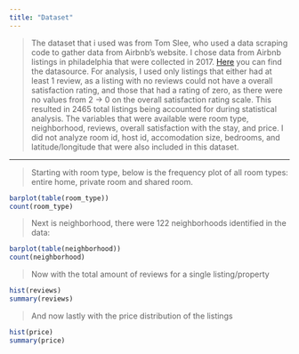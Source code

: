 ---
title: "Dataset"
---

>   The dataset that i used was from Tom Slee, who used a data scraping code to gather data from Airbnb's website. I chose data from Airbnb listings in philadelphia that were collected in 2017. [Here](http://tomslee.net/airbnb-data-collection-get-the-data) you can find the datasource. For analysis, I used only listings that either had at least 1 review, as a listing with no reviews could not have a overall satisfaction rating, and those that had a rating of zero, as there were no values from 2 -> 0 on the overall satisfaction rating scale. This resulted in 2465 total listings being accounted for during statistical analysis. 
>   The variables that were available were room type, neighborhood, reviews, overall satisfaction with the stay, and price. I did not analyze room id, host id, accomodation size, bedrooms, and latitude/longitude that were also included in this dataset. 

--- 

>Starting with room type, below is the frequency plot of all room types: entire home, private room and shared room.

```{r}
barplot(table(room_type))
count(room_type)
```

>Next is neighborhood, there were 122 neighborhoods identified in the data:

```{r}
barplot(table(neighborhood))
count(neighborhood)
```

> Now with the total amount of reviews for a single listing/property

```{r}
hist(reviews)
summary(reviews)
```

>And now lastly with the price distribution of the listings

```{r}
hist(price)
summary(price)
```
